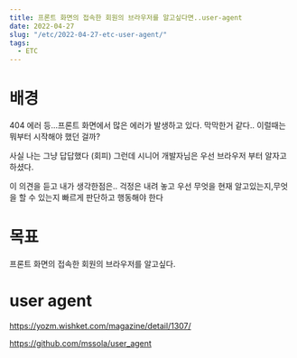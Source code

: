 ```yaml
---
title: 프론트 화면의 접속한 회원의 브라우저를 알고싶다면..user-agent
date: 2022-04-27
slug: "/etc/2022-04-27-etc-user-agent/"
tags:
  - ETC
---
```


# 배경

404 에러 등...프론트 화면에서 많은 에러가 발생하고 있다.
막막한거 같다..
이럴때는 뭐부터 시작해야 했던 걸까?

사실 나는  그냥 답답했다 (회피)
그런데 시니어 개발자님은 우선 브라우저 부터 알자고 하셨다.

이 의견을 듣고 내가 생각한점은..
걱정은 내려 놓고 우선 무엇을 현재 알고있는지,무엇을 할 수 있는지 빠르게 판단하고 행동해야 한다

# 목표
프론트 화면의 접속한 회원의 브라우저를 알고싶다.

# user agent
https://yozm.wishket.com/magazine/detail/1307/

https://github.com/mssola/user_agent
